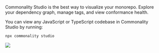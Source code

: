 
Commonality Studio is the best way to visualize your monorepo. Explore your dependency graph, manage tags, and view conformance health.

You can view any JavaScript or TypeScript codebase in Commonality Studio by running:

```bash
npx commonality studio
```
<Frame>
  <img src="/images/studio-dark.png" style={{borderRadius: '8px'}} />
</Frame>
